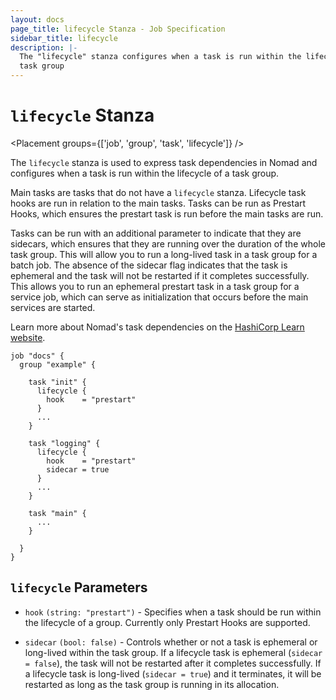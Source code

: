 ```yaml
---
layout: docs
page_title: lifecycle Stanza - Job Specification
sidebar_title: lifecycle
description: |-
  The "lifecycle" stanza configures when a task is run within the lifecycle of a
  task group
---
```


# `lifecycle` Stanza

<Placement groups={['job', 'group', 'task', 'lifecycle']} />

The `lifecycle` stanza is used to express task dependencies in Nomad and
configures when a task is run within the lifecycle of a task group.

Main tasks are tasks that do not have a `lifecycle` stanza. Lifecycle task hooks
are run in relation to the main tasks. Tasks can be run as Prestart Hooks, which
ensures the prestart task is run before the main tasks are run.

Tasks can be run with an additional parameter to indicate that they are
sidecars, which ensures that they are running over the duration of the whole
task group. This will allow you to run a long-lived task in a task group for a
batch job. The absence of the sidecar flag indicates that the task is ephemeral
and the task will not be restarted if it completes successfully. This allows you
to run an ephemeral prestart task in a task group for a service job, which can
serve as initialization that occurs before the main services are started.

Learn more about Nomad's task dependencies on the [HashiCorp Learn website][learn-taskdeps].


```hcl
job "docs" {
  group "example" {

    task "init" {
      lifecycle {
        hook    = "prestart"
      }
      ...
    }

    task "logging" {
      lifecycle {
        hook    = "prestart"
        sidecar = true
      }
      ...
    }

    task "main" {
      ...
    }

  }
}
```

## `lifecycle` Parameters

- `hook` `(string: "prestart")` - Specifies when a task should be run within
  the lifecycle of a group. Currently only Prestart Hooks are supported.

- `sidecar` `(bool: false)` - Controls whether or not a task is ephemeral or
  long-lived within the task group. If a lifecycle task is ephemeral (`sidecar =
  false`), the task will not be restarted after it completes successfully. If a
  lifecycle task is long-lived (`sidecar = true`) and it terminates, it will be
  restarted as long as the task group is running in its allocation.

[learn-taskdeps]: https://learn.hashicorp.com/nomad?track=task-deps&utm_source=WEBSITE&utm_medium=WEB_IO&utm_offer=ARTICLE_PAGE&utm_content=DOCS#task-deps
